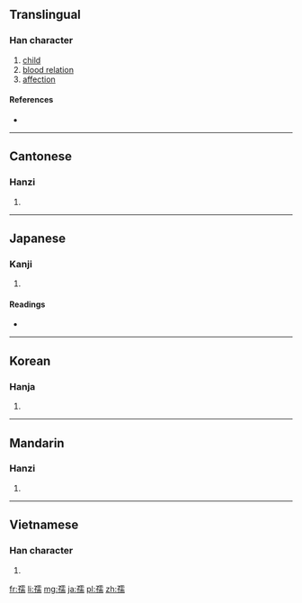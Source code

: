 ==Translingual==

===Han character===
{{Han char|rn=39|rad=子|as=14|sn=17|four=1142<sub>7</sub>|canj=弓木一月月 (NDMBB)|ids=⿰[[子]][[需]]}}

# [[child]]
# [[blood relation]]
# [[affection]]

====References====
* {{Han ref|kx=0281.020|dkj=07042|dj=0551.030|hdz=21020.010|uh=5B7A|ud=23418|bh=C0A9|bd=49321}}

----

==Cantonese==

===Hanzi===
{{yue-hanzi|jyut=[[jyu4]], [[jyu6]]|y=yu4, yu6}}

# {{defn|lang=yue|sort=子14}}

----

==Japanese==

===Kanji===
{{ja-kanji|grade=|rs=子14}}

# {{defn|lang=ja|sort=子14}}

====Readings====
* {{ja-readings|on=[[じゅ]] (ju)|kun=[[ちのみご]] (chinomigo), [[おさない]] (osanai)}}

----

==Korean==

===Hanja===
{{ko-hanja|hangeul=유|rv=yu|mr=yu}}

# {{defn|lang=ko|sort=子14}}

----

==Mandarin==

===Hanzi===
{{cmn-hanzi|pin=[[rú]] ([[ru2]])|wg=ju<sup>2</sup>}}

# {{defn|lang=cmn|sort=子14}}

----

==Vietnamese==

===Han character===
{{vi-readings|rs=子14| hanviet = nhọ}}

# {{defn|lang=vi|sort=子14}}

[[fr:孺]]
[[li:孺]]
[[mg:孺]]
[[ja:孺]]
[[pl:孺]]
[[zh:孺]]